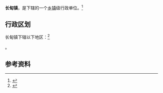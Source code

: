 {{中国乡级行政区|21/06/24/105/000}}

'''长甸镇'''，是{{PRC admin/fullname|21/06/24/105/000|3}}下辖的一个[[乡镇|乡镇]]级行政单位。<ref>{{PRC admin/ref sgc|{{PRC admin/parent|21/06/24/105/000}}}}</ref>

== 行政区划 ==

长甸镇下辖以下地区：<ref>{{PRC admin/ref sgc|21/06/24/105/000}}</ref>

{{PRC admin/children|21/06/24/105/000}}。

== 参考资料 ==

{{reflist}}

{{行政区划小作品}}
{{PRC admin/navcat|21/06/24/105/000}}